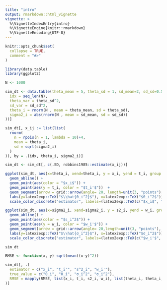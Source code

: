 ```yaml
---
title: "intro"
output: rmarkdown::html_vignette
vignette: >
  %\VignetteIndexEntry{intro}
  %\VignetteEngine{knitr::rmarkdown}
  %\VignetteEncoding{UTF-8}
---
```


```r
knitr::opts_chunk$set(
  collapse = TRUE,
  comment = "#>"
)
```

```r
library(data.table)
library(ggplot2)
```

```r
N <- 1000

sim_dt <- data.table(theta_mean = 5, theta_sd = 1, sd_mean=2, sd_sd=0.5)[, cbind(.SD, data.table(
  idx = seq_len(N),
  theta_var = theta_sd^2,
  sd_var = sd_sd^2,
  theta_i = rnorm(N , mean = theta_mean, sd = theta_sd),
  sigma2_i = abs(rnorm(N , mean = sd_mean, sd = sd_sd))
))]

sim_dt[, x_ij := list(list(
  rnorm(
    n = rpois(n = 1, lambda = 10)+4, 
    mean = theta_i, 
    sd = sqrt(sigma2_i)
  )
)), by = .(idx, theta_i, sigma2_i)]

sim_dt <- sim_dt[, c(.SD, robbins1985::estimate(x_ij))]

ggplot(sim_dt, aes(x=theta_i, xend=theta_i, y = x_i, yend = t_i, group = idx)) +
  geom_abline() +
  geom_point(aes(color = "$x_i$")) +
  geom_point(aes(y = t_i, color = "$t_i'$"))  +
  geom_segment(arrow = grid::arrow(angle= 20, length=unit(3, "points"), type="closed")) +
  labs(y=latex2exp::TeX("$\\hat{θ_i^2}$"), x=latex2exp::TeX("$θ_i^2$")) +
  scale_color_discrete("estimator", labels=(latex2exp::TeX(c("$x_i$", "$t_i'$"))))

ggplot(sim_dt, aes(x=sigma2_i, xend=sigma2_i, y = s2_i, yend = w_i, group = idx)) +
  geom_abline() +
  geom_point(aes(color = "$s_i^2$")) +
  geom_point(aes(y = w_i, color = "$w_i'$")) +
  geom_segment(arrow = grid::arrow(angle= 20,length=unit(3, "points"), type="closed")) +
  labs(y=latex2exp::TeX("$\\hat{σ_i^2}$"), x=latex2exp::TeX("$σ_i^2$")) +
  scale_color_discrete("estimator", labels=(latex2exp::TeX(c("$w_i'$", "$s_i^2$"))))

sim_dt

RMSE <- function(x, y) sqrt(mean((x-y)^2))

sim_dt[, .(
  estimator = c("x_i", "t_i'", "s^2_i", "w_i'"),
  true_value = c("θ_i", "θ_i", "σ_i^2", "σ_i^2"),
  RMSE = mapply(RMSE, list(x_i, t_i, s2_i, w_i), list(theta_i, theta_i, sigma2_i, sigma2_i))
)]
```

